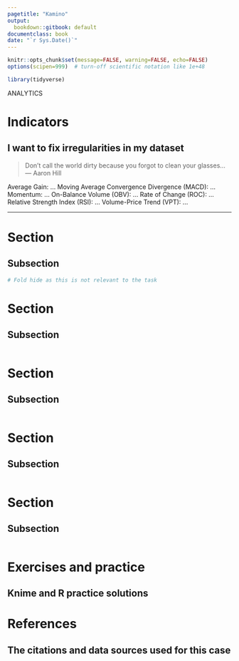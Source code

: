 ```yaml
---
pagetitle: "Kamino"
output:
  bookdown::gitbook: default
documentclass: book
date: "`r Sys.Date()`"
---
```


```r
knitr::opts_chunk$set(message=FALSE, warning=FALSE, echo=FALSE)
options(scipen=999)  # turn-off scientific notation like 1e+48

library(tidyverse)


```

ANALYTICS

# Indicators
## I want to fix irregularities in my dataset

> Don't call the world dirty because you forgot to clean your glasses...\
--- Aaron Hill\

Average Gain: ...
Moving Average Convergence Divergence (MACD): ...
Momentum: ...
On-Balance Volume (OBV): ...
Rate of Change (ROC): ...
Relative Strength Index (RSI): ...
Volume-Price Trend (VPT): ...

***

# Section
## Subsection

```r

# Fold hide as this is not relevant to the task


```


# Section
## Subsection


```r



```


# Section
## Subsection


```r



```



# Section
## Subsection


```r



```



# Section
## Subsection


```r



```


# Exercises and practice
## Knime and R practice solutions



# References
## The citations and data sources used for this case
